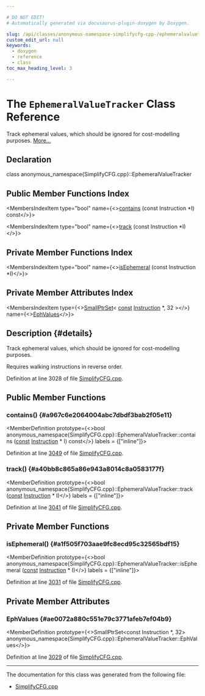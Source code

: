 ```yaml
---

# DO NOT EDIT!
# Automatically generated via docusaurus-plugin-doxygen by Doxygen.

slug: /api/classes/anonymous-namespace-simplifycfg-cpp-/ephemeralvaluetracker
custom_edit_url: null
keywords:
  - doxygen
  - reference
  - class
toc_max_heading_level: 3

---
```





# The `EphemeralValueTracker` Class Reference

<DoxygenPage pluginConfig={pluginConfig}>

Track ephemeral values, which should be ignored for cost-modelling purposes. <a href="#details">More...</a>

## Declaration

<CodeBlock>class anonymous_namespace{SimplifyCFG.cpp}::EphemeralValueTracker</CodeBlock>

## Public Member Functions Index

<MembersIndex>

<MembersIndexItem
  type="bool"
  name={<><a href="#a967c6e2064004abc7dbdf3bab2f05e11">contains</a> (const Instruction &#42;I) const</>}>
</MembersIndexItem>

<MembersIndexItem
  type="bool"
  name={<><a href="#a40bb8c865a86e943a8014c8a0583177f">track</a> (const Instruction &#42;I)</>}>
</MembersIndexItem>

</MembersIndex>

## Private Member Functions Index

<MembersIndex>

<MembersIndexItem
  type="bool"
  name={<><a href="#a1f505f703aae9fc8ecd95c32565bdf15">isEphemeral</a> (const Instruction &#42;I)</>}>
</MembersIndexItem>

</MembersIndex>

## Private Member Attributes Index

<MembersIndex>

<MembersIndexItem
  type={<><a href="/docs/api/classes/llvm/smallptrset">SmallPtrSet</a>&lt; <a href="/docs/api/files/lib/lib/target/lib/target/aarch64/aarch64promoteconstant-cpp/#a90f8350fecae261c25be85d38b451bff">const</a> <a href="/docs/api/classes/llvm/instruction">Instruction</a> &#42;, 32 &gt;</>}
  name={<><a href="#ae0072a880c551e79c3771afeb7ef04b9">EphValues</a></>}>
</MembersIndexItem>

</MembersIndex>

## Description {#details}

Track ephemeral values, which should be ignored for cost-modelling purposes.

Requires walking instructions in reverse order.

Definition at line 3028 of file <a href="/docs/api/files/lib/lib/transforms/lib/transforms/utils/simplifycfg-cpp">SimplifyCFG.cpp</a>.

<SectionDefinition>

## Public Member Functions

### contains() {#a967c6e2064004abc7dbdf3bab2f05e11}

<MemberDefinition
  prototype={<>bool anonymous&#95;namespace&#123;SimplifyCFG.cpp&#125;::EphemeralValueTracker::contains (<a href="/docs/api/files/lib/lib/target/lib/target/aarch64/aarch64promoteconstant-cpp/#a90f8350fecae261c25be85d38b451bff">const</a> <a href="/docs/api/classes/llvm/instruction">Instruction</a> &#42; I) const</>}
  labels = {["inline"]}>

Definition at line <a href="/docs/api/files/lib/lib/transforms/lib/transforms/utils/simplifycfg-cpp/#l03049">3049</a> of file <a href="/docs/api/files/lib/lib/transforms/lib/transforms/utils/simplifycfg-cpp">SimplifyCFG.cpp</a>.
</MemberDefinition>

### track() {#a40bb8c865a86e943a8014c8a0583177f}

<MemberDefinition
  prototype={<>bool anonymous&#95;namespace&#123;SimplifyCFG.cpp&#125;::EphemeralValueTracker::track (<a href="/docs/api/files/lib/lib/target/lib/target/aarch64/aarch64promoteconstant-cpp/#a90f8350fecae261c25be85d38b451bff">const</a> <a href="/docs/api/classes/llvm/instruction">Instruction</a> &#42; I)</>}
  labels = {["inline"]}>

Definition at line <a href="/docs/api/files/lib/lib/transforms/lib/transforms/utils/simplifycfg-cpp/#l03041">3041</a> of file <a href="/docs/api/files/lib/lib/transforms/lib/transforms/utils/simplifycfg-cpp">SimplifyCFG.cpp</a>.
</MemberDefinition>

</SectionDefinition>

<SectionDefinition>

## Private Member Functions

### isEphemeral() {#a1f505f703aae9fc8ecd95c32565bdf15}

<MemberDefinition
  prototype={<>bool anonymous&#95;namespace&#123;SimplifyCFG.cpp&#125;::EphemeralValueTracker::isEphemeral (<a href="/docs/api/files/lib/lib/target/lib/target/aarch64/aarch64promoteconstant-cpp/#a90f8350fecae261c25be85d38b451bff">const</a> <a href="/docs/api/classes/llvm/instruction">Instruction</a> &#42; I)</>}
  labels = {["inline"]}>

Definition at line <a href="/docs/api/files/lib/lib/transforms/lib/transforms/utils/simplifycfg-cpp/#l03031">3031</a> of file <a href="/docs/api/files/lib/lib/transforms/lib/transforms/utils/simplifycfg-cpp">SimplifyCFG.cpp</a>.
</MemberDefinition>

</SectionDefinition>

<SectionDefinition>

## Private Member Attributes

### EphValues {#ae0072a880c551e79c3771afeb7ef04b9}

<MemberDefinition
  prototype={<>SmallPtrSet&lt;const Instruction &#42;, 32&gt; anonymous&#95;namespace&#123;SimplifyCFG.cpp&#125;::EphemeralValueTracker::EphValues</>}>

Definition at line <a href="/docs/api/files/lib/lib/transforms/lib/transforms/utils/simplifycfg-cpp/#l03029">3029</a> of file <a href="/docs/api/files/lib/lib/transforms/lib/transforms/utils/simplifycfg-cpp">SimplifyCFG.cpp</a>.
</MemberDefinition>

</SectionDefinition>

<hr/>

The documentation for this class was generated from the following file:

<ul>
<li><a href="/docs/api/files/lib/lib/transforms/lib/transforms/utils/simplifycfg-cpp">SimplifyCFG.cpp</a></li>
</ul>

</DoxygenPage>
